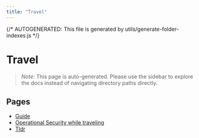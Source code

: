```yaml
---
title: "Travel"
---
```


{/* AUTOGENERATED: This file is generated by utils/generate-folder-indexes.js */}

# Travel

> _Note:_ This page is auto-generated. Please use the sidebar to explore the docs instead of navigating directory paths directly.

## Pages

- [Guide](/opsec/travel/guide)
- [Operational Security while traveling](/opsec/travel/overview)
- [Tldr](/opsec/travel/tldr)
